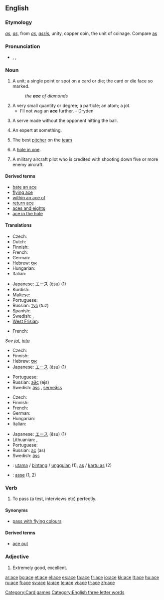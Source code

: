 {{see|Ace|ACE}}
==English==

===Etymology===
{{OE.}} ''[[as]]'', {{F.}} ''[[as]]'', from {{L.}} ''[[as]]'', ''[[assis]]'', unity, copper coin, the unit of coinage. Compare [[as]]

===Pronunciation===
* {{enPR|ās}}, {{IPA|/eɪs/}}, {{SAMPA|/eIs/}}
*: {{rhymes|eɪs}}

===Noun===
{{en-noun}}

# A unit; a single point or spot on a card or die; the card or die face so marked.
#: ''the '''ace''' of diamonds''
# A very small quantity or degree; a particle; an atom; a jot.
#* I'll not wag an '''ace''' further. - Dryden
# {{tennis}} A serve made without the opponent hitting the ball.
# An expert at something.
# {{baseball}} The best [[pitcher]] on the [[team]]
# {{golf}} A [[hole in one]].
# A military aircraft pilot who is credited with shooting down five or more enemy aircraft.


====Derived terms====
* [[bate an ace]]
* [[flying ace]]
* [[within an ace of]]
* [[return ace]]
* [[aces and eights]]
* [[ace in the hole]]

====Translations====
{{trans-top|unit}}
{{trans-mid}}
{{trans-bottom}}

{{trans-top|card with a single spot}}
* Czech: {{t-|cs|eso|n}}
* Dutch: {{t+|nl|aas|m}}
* Finnish: {{t+|fi|ässä}}
* French: {{t+|fr|as|m}}
* German: {{t+|de|As|n|alt=Ass}}
* Hebrew: [[אס]] {{m}}
* Hungarian: {{t+|hu|ász}}
* Italian: {{t+|it|asso|m}}
{{trans-mid}}
* Japanese: [[エース]] (ēsu) (1)
* Kurdish: {{t+|ku|ئاس|sc=KUchar}}
* Maltese: {{t-|mt|ass|xs=Maltese}}
* Portuguese: {{t+|pt|ás|m}}
* Russian: [[туз]] (tuz) {{m}}
* Spanish: {{t+|es|as|m}}
* Swedish: {{t+|sv|ess|n}}, {{t+|sv|äss|n}}
* [[West Frisian]]: {{t-|fy|aas|xs=West Frisian}}
{{trans-bottom}}

{{trans-top|die face with a single spot}}
* French: {{t+|fr|as|m}}
{{trans-mid}}
{{trans-bottom}}

{{trans-top|very small quantity or degree}}
''See [[jot]], [[iota]]''
{{trans-bottom}}
{{trans-top|point scored in tennis without the opponent hitting the ball}}
* Czech: {{t-|cs|eso|n}}
* Finnish: {{t+|fi|ässä}}
* Hebrew: [[אס]] {{m}}
* Japanese: [[エース]] (ēsu) (1)
{{trans-mid}}
* Portuguese: {{t-|pt|ace|m}}
* Russian: [[эйс]] (ejs) {{m}}
* Swedish: [[äss]] {{n}}, [[serveäss]] {{n}}
{{trans-bottom}}

{{trans-top|expert}}
* Czech: {{t-|cs|eso|n}}
* Finnish: {{t+|fi|ässä}}
* French: {{t+|fr|as|m}}
* German: {{t+|de|Ass|n}}
* Hungarian: {{t+|hu|ász}}
* Italian: {{t+|it|asso|m}}
{{trans-mid}}
* Japanese: [[エース]] (ēsu) (1)
* Lithuanian: {{t+|lt|asas|m|xs=Lithuanian}}, {{t+|lt|asė|f|xs=Lithuanian}}
* Portuguese: {{t+|pt|ás|m}}
* Russian: [[ас]] (as) {{m}}
* Swedish: [[äss]] {{n}}
{{trans-bottom}}

{{checktrans}}
* {{ttbc|Indonesian}}: [[utama]] / [[bintang]] / [[unggul]]an (1), [[as]] / [[kartu as]] (2)
* {{ttbc|Interlingua}}: [[asse]] (1, 2)

===Verb===
{{en-verb|ac|ing}}

# To pass (a test, interviews etc) perfectly.

====Synonyms====
* [[pass with flying colours]]

====Derived terms====
* [[ace out]]

===Adjective===
{{en-adj|acer|acest|more}}

# {{informal}} Extremely good, excellent.

[[Category:Card games]]
[[Category:English three letter words]]

[[ar:ace]]
[[bg:ace]]
[[et:ace]]
[[el:ace]]
[[es:ace]]
[[fa:ace]]
[[fr:ace]]
[[io:ace]]
[[kk:ace]]
[[lt:ace]]
[[hu:ace]]
[[ru:ace]]
[[fi:ace]]
[[sv:ace]]
[[ta:ace]]
[[te:ace]]
[[vi:ace]]
[[tr:ace]]
[[zh:ace]]